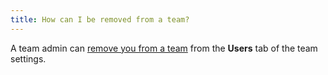 ```yaml
---
title: How can I be removed from a team?
---
```


A team admin can [remove you from a team](/guides/models/app/settings-page/teams)  from the **Users** tab of the team settings.
